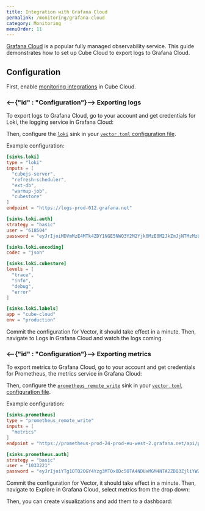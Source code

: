 ```yaml
---
title: Integration with Grafana Cloud
permalink: /monitoring/grafana-cloud
category: Monitoring
menuOrder: 11
---
```


[Grafana Cloud][grafana] is a popular fully managed observability service.
This guide demonstrates how to set up Cube Cloud to export logs to Grafana
Cloud.

## Configuration

First, enable [monitoring integrations][ref-monitoring-integrations] in Cube
Cloud.

### <--{"id" : "Configuration"}--> Exporting logs

To export logs to Grafana Cloud, go to your account and get credentials
for Loki, the logging service in Grafana Cloud:

<Screenshot src="https://ucarecdn.com/c71e7fa1-6164-4d6e-ad01-3df1d749a655/"/>

Then, configure the [`loki`][vector-loki] sink in your
[`vector.toml` configuration file][ref-monitoring-integrations-conf].

Example configuration:

```toml
[sinks.loki]
type = "loki"
inputs = [
  "cubejs-server",
  "refresh-scheduler",
  "ext-db",
  "warmup-job",
  "cubestore"
]
endpoint = "https://logs-prod-012.grafana.net"

[sinks.loki.auth]
strategy = "basic"
user = "618504"
password = "eyJrIjoiMDVmMzE4MTk4ZDY1NGE5NWQ3Y2M2Yjk0MzE0M2JkZmJjNTMzMzU5ZCIsIm4iOiJrZXkiLCJpZCI6ODc1NzE5fQ=="

[sinks.loki.encoding]
codec = "json"

[sinks.loki.cubestore]
levels = [
  "trace",
  "info",
  "debug",
  "error"
]

[sinks.loki.labels]
app = "cube-cloud"
env = "production"
```

Commit the configuration for Vector, it should take effect in a minute.
Then, navigate to&nbsp;<Btn>Logs</Btn> in Grafana Cloud and watch the logs
coming.

<!-- Add screenshot -->

### <--{"id" : "Configuration"}--> Exporting metrics

To export metrics to Grafana Cloud, go to your account and get credentials
for Prometheus, the metrics service in Grafana Cloud:

<Screenshot src="https://ucarecdn.com/ab6eeba4-921b-4e35-b15d-dcc371669c8c/"/>

Then, configure the [`prometheus_remote_write`][vector-prometheus-rw] sink
in your [`vector.toml` configuration file][ref-monitoring-integrations-conf].

Example configuration:

```toml
[sinks.prometheus]
type = "prometheus_remote_write"
inputs = [
  "metrics"
]
endpoint = "https://prometheus-prod-24-prod-eu-west-2.grafana.net/api/prom/push"

[sinks.prometheus.auth]
strategy = "basic"
user = "1033221"
password = "eyJrIjoiYTg1OTQ2OGY4Yzg3MTQxODc5OTA4NDUxMGM4NTA2ZDQ3ZjliYWZjOCIsIm4iOiJwcnciLCJpZCI6ODc1NzE5fQ=="
```

Commit the configuration for Vector, it should take effect in a minute.
Then, navigate to&nbsp;<Btn>Explore</Btn> in Grafana Cloud, select metrics
from the drop down:

<Screenshot src="https://ucarecdn.com/27d7402d-6a9f-4266-ab38-a2196fb19129/"/>

Then, you can create visualizations and add them to a dashboard:

<Screenshot src="https://ucarecdn.com/1f6dafd9-5122-4153-a733-adb31351bc9d/"/>

[grafana]: https://grafana.com
[vector-loki]: https://vector.dev/docs/reference/configuration/sinks/loki/
[vector-prometheus-rw]: https://vector.dev/docs/reference/configuration/sinks/prometheus_remote_write/
[ref-monitoring-integrations]: /monitoring/integrations
[ref-monitoring-integrations-conf]: /monitoring/integrations#configuration